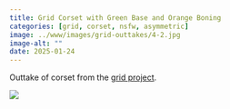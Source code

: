 ```yaml
---
title: Grid Corset with Green Base and Orange Boning
categories: [grid, corset, nsfw, asymmetric]
image: ../www/images/grid-outtakes/4-2.jpg
image-alt: ""
date: 2025-01-24
---
```


Outtake of corset from the [grid project](/posts/2025-01-27_grid-project.html).

![](../www/images/grid-outtakes/4-2.jpg)

